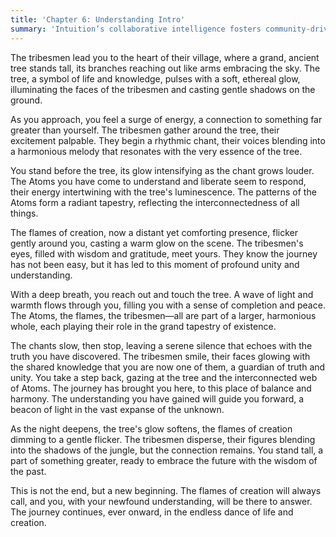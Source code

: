 ```yaml
---
title: 'Chapter 6: Understanding Intro'
summary: 'Intuition’s collaborative intelligence fosters community-driven content discovery through curated lists and collections.'
---
```


The tribesmen lead you to the heart of their village, where a grand, ancient tree stands tall, its branches reaching out like arms embracing the sky. The tree, a symbol of life and knowledge, pulses with a soft, ethereal glow, illuminating the faces of the tribesmen and casting gentle shadows on the ground.

As you approach, you feel a surge of energy, a connection to something far greater than yourself. The tribesmen gather around the tree, their excitement palpable. They begin a rhythmic chant, their voices blending into a harmonious melody that resonates with the very essence of the tree.

You stand before the tree, its glow intensifying as the chant grows louder. The Atoms you have come to understand and liberate seem to respond, their energy intertwining with the tree's luminescence. The patterns of the Atoms form a radiant tapestry, reflecting the interconnectedness of all things.

The flames of creation, now a distant yet comforting presence, flicker gently around you, casting a warm glow on the scene. The tribesmen's eyes, filled with wisdom and gratitude, meet yours. They know the journey has not been easy, but it has led to this moment of profound unity and understanding.

With a deep breath, you reach out and touch the tree. A wave of light and warmth flows through you, filling you with a sense of completion and peace. The Atoms, the flames, the tribesmen—all are part of a larger, harmonious whole, each playing their role in the grand tapestry of existence.

The chants slow, then stop, leaving a serene silence that echoes with the truth you have discovered. The tribesmen smile, their faces glowing with the shared knowledge that you are now one of them, a guardian of truth and unity.
You take a step back, gazing at the tree and the interconnected web of Atoms. The journey has brought you here, to this place of balance and harmony. The understanding you have gained will guide you forward, a beacon of light in the vast expanse of the unknown.

As the night deepens, the tree's glow softens, the flames of creation dimming to a gentle flicker. The tribesmen disperse, their figures blending into the shadows of the jungle, but the connection remains. You stand tall, a part of something greater, ready to embrace the future with the wisdom of the past.

This is not the end, but a new beginning. The flames of creation will always call, and you, with your newfound understanding, will be there to answer. The journey continues, ever onward, in the endless dance of life and creation.
